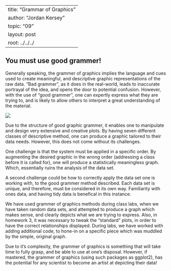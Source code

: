 --
title: "Grammar of Graphics"
author: "Jordan Kersey"
topic: "09"
layout: post
root: ../../../
---
## You must use good grammer!


Generally speaking, the grammer of graphics implies the language and cues used to create meaningful, and descriptive graphic representations of the raw data.  "Bad grammer", as it does in the real-world, leads to inaccurate portrayal of the idea, and opens the door to potential confusion. However, with the use of "good grammer", one can expertly express what they are trying to, and is likely to allow others to interpret a great understanding of the material.

![](http://i56.tinypic.com/opa337.jpg)

Due to the structure of good graphic grammer, it enables one to manipulate and design very extensive and creative plots.  By having seven different classes of descriptive method, one can produce a graphic tailored to their data needs. However, this does not come without its challenges.

One challenge is that the system must be applied in a specific order. By augmenting the desired graphic in the wrong order (addressing a class before it is called for), one will produce a statistically meaningless graph.  Which, essentially ruins the analysis of the data set.

A second challenge could be how to correctly apply the data set one is working with, to the good grammer method described.  Each data set is unique, and therefore, must be considered in its own way.  Familiarity with ones data, and having tidy data is benefical in this instance.

We have used grammer of graphics methods during class labs, when we have taken random data sets, and attempted to produce a graph which makes sense, and clearly depicts what we are trying to express.  Also, in homework 3, it was necessary to tweak the "standard" plots, in order to have the correct relationships displayed.  During labs, we have worked with adding additional code, to hone-in on a specific piece which was muddled by the simple, original graph.

Due to it's complexity, the grammer of graphics is something that will take time to fully grasp, and be able to use at one's disposal. However, if mastered, the grammer of graphics (using such packages as ggplot2), has the potential for any scientist to become an artist at depicting their data! 


